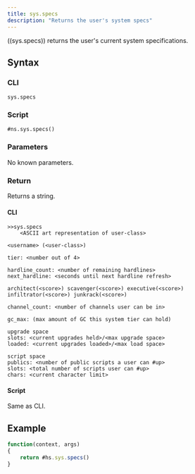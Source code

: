 ```yaml
---
title: sys.specs
description: "Returns the user's system specs"
---
```


((sys.specs)) returns the user's current system specifications.

## Syntax

### CLI

```
sys.specs
```

### Script

```
#ns.sys.specs()
```

### Parameters

No known parameters.

### Return

Returns a string.

#### CLI

```
>>sys.specs
    <ASCII art representation of user-class>

<username> (<user-class>)

tier: <number out of 4>

hardline_count: <number of remaining hardlines>
next_hardline: <seconds until next hardline refresh>

architect(<score>) scavenger(<score>) executive(<score>) infiltrator(<score>) junkrack(<score>)

channel_count: <number of channels user can be in>

gc_max: (max amount of GC this system tier can hold)

upgrade space
slots: <current upgrades held>/<max upgrade space>
loaded: <current upgrades loaded>/<max load space>

script space
publics: <number of public scripts a user can #up>
slots: <total number of scripts user can #up>
chars: <current character limit>
```

#### Script

Same as CLI.

## Example

```js
function(context, args)
{
	return #hs.sys.specs()
}
```
